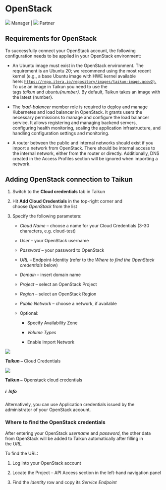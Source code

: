 # OpenStack

![](https://rgw.cloudpoint.tcpro.cz/swift/v1/KEY_0efe203c42c0402f9402a570302dc066/new-docs/icons/manager-icon.svg) Manager | ![](https://rgw.cloudpoint.tcpro.cz/swift/v1/KEY_0efe203c42c0402f9402a570302dc066/new-docs/icons/partner.svg) Partner

## Requirements for OpenStack

To successfully connect your OpenStack account, the following configuration needs to be applied in your OpenStack environment:

* An Ubuntu image must exist in the OpenStack environment. The requirement is an Ubuntu 20; we recommend using the most recent kernel (e.g., a base Ubuntu image with HWE kernel available here: [`https://repo.itera.io/repository/images/taikun-image.qcow2)`.](https://repo.itera.io/repository/images/taikun-image.qcow2\).) To use an image in Taikun you need to use the tags *taikun* and *ubuntu\{number}*. By default, Taikun takes an image with the latest \{number}.

* The *load-balancer* member role is required to deploy and manage Kubernetes and load balancer in OpenStack. It grants users the necessary permissions to manage and configure the load balancer service. It allows registering and managing backend servers, configuring health monitoring, scaling the application infrastructure, and handling configuration settings and monitoring.

* A router between the public and internal networks should exist if you import a network from OpenStack. There should be internal access to the internal network, either from the router or directly. Additionally, DNS created in the Access Profiles section will be ignored when importing a network.

## Adding OpenStack connection to Taikun

1. Switch to the **Cloud credentials** tab in Taikun 

2. Hit **Add Cloud Credentials** in the top-right corner and choose *OpenStack* from the list

3. Specify the following parameters:


   * *Cloud Name* – choose a name for your Cloud Credentials (3-30 characters, e.g. cloud-test)

   * *User –* your OpenStack username

   * *Password* – your password to OpenStack

   * *URL* – Endpoint-Identity (refer to the *Where to find the OpenStack credentials* below)

   * *Domain* – insert domain name

   * *Project* – select an OpenStack Project

   * *Region* – select an OpenStack Region

   * *Public Network* – choose a network, if available

   * Optional:

     * Specify Availability Zone

     * *Volume Types* 

     * Enable Import Network

![](https://rgw.cloudpoint.tcpro.cz/swift/v1/KEY_0efe203c42c0402f9402a570302dc066/new-docs/cloud%20providers/openstack.1.webp)

***Taikun –*** Cloud Credentials

![](https://rgw.cloudpoint.tcpro.cz/swift/v1/KEY_0efe203c42c0402f9402a570302dc066/new-docs/cloud%20providers/openstack.2.webp)

**Taikun –** Openstack cloud credentials

##### ℹ️&#xA; Info

Alternatively, you can use Application credentials issued by the administrator of your OpenStack account.

### Where to find the OpenStack credentials

After entering your OpenStack *username* and *password*, the other data from OpenStack will be added to Taikun automatically after filling in the *URL.*

To find the URL:  

1. Log into your OpenStack account 

2. Locate the Project – API Access section in the left-hand navigation panel

3. Find the *Identity* row and copy its *Service Endpoint*